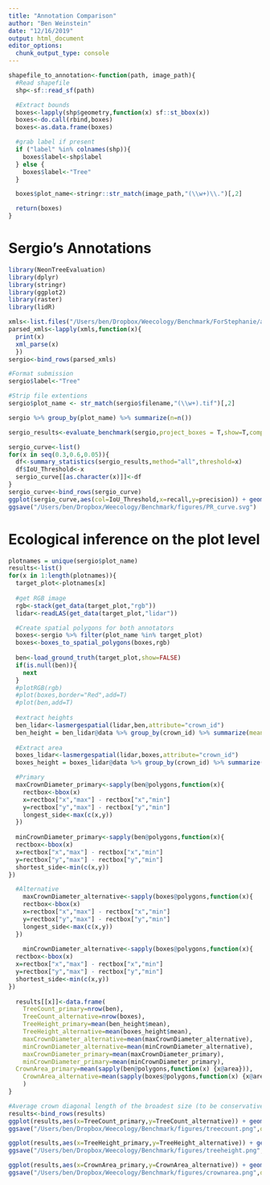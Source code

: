 ```yaml
---
title: "Annotation Comparison"
author: "Ben Weinstein"
date: "12/16/2019"
output: html_document
editor_options: 
  chunk_output_type: console
---
```


```r
shapefile_to_annotation<-function(path, image_path){
  #Read shapefile
  shp<-sf::read_sf(path)

  #Extract bounds
  boxes<-lapply(shp$geometry,function(x) sf::st_bbox(x))
  boxes<-do.call(rbind,boxes)
  boxes<-as.data.frame(boxes)

  #grab label if present
  if ("label" %in% colnames(shp)){
    boxes$label<-shp$label
  } else {
    boxes$label<-"Tree"
  }

  boxes$plot_name<-stringr::str_match(image_path,"(\\w+)\\.")[,2]

  return(boxes)
}
```

# Sergio's Annotations

```r
library(NeonTreeEvaluation)
library(dplyr)
library(stringr)
library(ggplot2)
library(raster)
library(lidR)

xmls<-list.files("/Users/ben/Dropbox/Weecology/Benchmark/ForStephanie/annotation_sergio",full.names = T,pattern=".xml")
parsed_xmls<-lapply(xmls,function(x){
  print(x)
  xml_parse(x)
  })
sergio<-bind_rows(parsed_xmls)

#Format submission
sergio$label<-"Tree"

#Strip file extentions
sergio$plot_name <- str_match(sergio$filename,"(\\w+).tif")[,2]

sergio %>% group_by(plot_name) %>% summarize(n=n())

sergio_results<-evaluate_benchmark(sergio,project_boxes = T,show=T,compute_PR = FALSE)
```

```r
sergio_curve<-list()
for(x in seq(0.3,0.6,0.05)){
  df<-summary_statistics(sergio_results,method="all",threshold=x)
  df$IoU_Threshold<-x
  sergio_curve[[as.character(x)]]<-df
}
sergio_curve<-bind_rows(sergio_curve)
ggplot(sergio_curve,aes(col=IoU_Threshold,x=recall,y=precision)) + geom_point(size=2) + theme_bw() + scale_color_continuous(low="blue",high = "red") + labs(col="IoU Threshold",x="Recall",y="Precision")
ggsave("/Users/ben/Dropbox/Weecology/Benchmark/figures/PR_curve.svg")
```

# Ecological inference on the plot level

```r
plotnames = unique(sergio$plot_name)
results<-list()
for(x in 1:length(plotnames)){
  target_plot<-plotnames[x]
  
  #get RGB image
  rgb<-stack(get_data(target_plot,"rgb"))
  lidar<-readLAS(get_data(target_plot,"lidar"))

  #Create spatial polygons for both annotators
  boxes<-sergio %>% filter(plot_name %in% target_plot)
  boxes<-boxes_to_spatial_polygons(boxes,rgb)
  
  ben<-load_ground_truth(target_plot,show=FALSE)
  if(is.null(ben)){
    next
  }
  #plotRGB(rgb)
  #plot(boxes,border="Red",add=T)
  #plot(ben,add=T)
  
  #extract heights
  ben_lidar<-lasmergespatial(lidar,ben,attribute="crown_id")
  ben_height = ben_lidar@data %>% group_by(crown_id) %>% summarize(mean=mean(Z))
  
  #Extract area
  boxes_lidar<-lasmergespatial(lidar,boxes,attribute="crown_id")
  boxes_height = boxes_lidar@data %>% group_by(crown_id) %>% summarize(mean=mean(Z))

  #Primary
  maxCrownDiameter_primary<-sapply(ben@polygons,function(x){
    rectbox<-bbox(x)
    x=rectbox["x","max"] - rectbox["x","min"]
    y=rectbox["y","max"] - rectbox["y","min"]
    longest_side<-max(c(x,y))
  })
  
  minCrownDiameter_primary<-sapply(ben@polygons,function(x){
  rectbox<-bbox(x)
  x=rectbox["x","max"] - rectbox["x","min"]
  y=rectbox["y","max"] - rectbox["y","min"]
  shortest_side<-min(c(x,y))
})

  #Alternative
    maxCrownDiameter_alternative<-sapply(boxes@polygons,function(x){
    rectbox<-bbox(x)
    x=rectbox["x","max"] - rectbox["x","min"]
    y=rectbox["y","max"] - rectbox["y","min"]
    longest_side<-max(c(x,y))
  })
    
    minCrownDiameter_alternative<-sapply(boxes@polygons,function(x){
  rectbox<-bbox(x)
  x=rectbox["x","max"] - rectbox["x","min"]
  y=rectbox["y","max"] - rectbox["y","min"]
  shortest_side<-min(c(x,y))
})
    
  results[[x]]<-data.frame(
    TreeCount_primary=nrow(ben),
    TreeCount_alternative=nrow(boxes),
    TreeHeight_primary=mean(ben_height$mean),
    TreeHeight_alternative=mean(boxes_height$mean),
    maxCrownDiameter_alternative=mean(maxCrownDiameter_alternative),
    minCrownDiameter_alternative=mean(minCrownDiameter_alternative),
    maxCrownDiameter_primary=mean(maxCrownDiameter_primary),
    minCrownDiameter_primary=mean(minCrownDiameter_primary),
  CrownArea_primary=mean(sapply(ben@polygons,function(x) {x@area})),
    CrownArea_alternative=mean(sapply(boxes@polygons,function(x) {x@area}))
    )
}
```

```r
#Average crown diagonal length of the broadest size (to be conservative)
results<-bind_rows(results)
ggplot(results,aes(x=TreeCount_primary,y=TreeCount_alternative)) + geom_point() + stat_smooth(method="lm") + geom_abline() + labs(x="Primary Annotator",y="Alternative Annotator") + coord_equal() + ggtitle("Tree Count")
ggsave("/Users/ben/Dropbox/Weecology/Benchmark/figures/treecount.png",dpi=300)
```

```r
ggplot(results,aes(x=TreeHeight_primary,y=TreeHeight_alternative)) + geom_point() + stat_smooth(method="lm") + geom_abline() + labs(x="Primary Annotator",y="Alternative Annotator") + coord_equal() + ggtitle("Mean Tree Height (m)")
ggsave("/Users/ben/Dropbox/Weecology/Benchmark/figures/treeheight.png",dpi=300)

ggplot(results,aes(x=CrownArea_primary,y=CrownArea_alternative)) + geom_point() + stat_smooth(method="lm") + geom_abline() + labs(x="Primary Annotator",y="Alternative Annotator") + coord_equal() + ggtitle("Mean Crown Area (m^2)")
ggsave("/Users/ben/Dropbox/Weecology/Benchmark/figures/crownarea.png",dpi=300)
```


<!-- # Aditya's annotations -->

<!-- ```{r} -->
<!-- aditya_annotation<-shapefile_to_annotation("/Users/ben/Dropbox/Weecology/Benchmark/AdityaCrownDelineation/TALL_043_Crowns.shp",image_path = "/Users/ben/Documents/NeonTreeEvaluation/evaluation/RGB/TALL_043.tif") -->
<!-- aditya_results<-evaluate_benchmark(aditya_annotation,project_boxes = F,show=T,compute_PR = FALSE) -->
<!-- ``` -->


